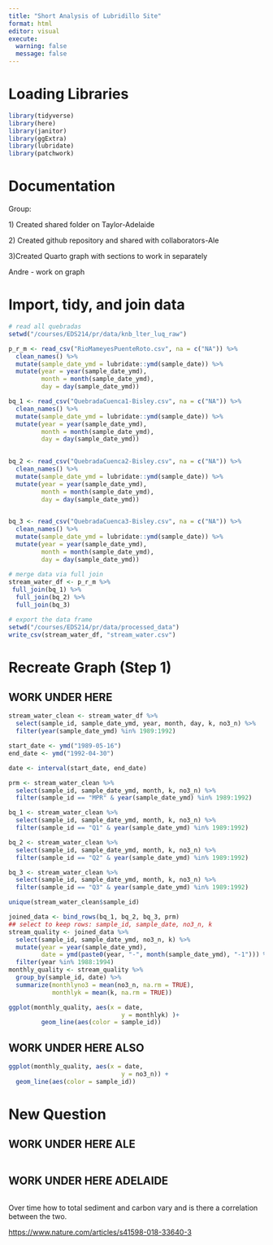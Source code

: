 ```yaml
---
title: "Short Analysis of Lubridillo Site"
format: html
editor: visual
execute:
  warning: false
  message: false
---
```


# Loading Libraries

```r
library(tidyverse)
library(here)
library(janitor)
library(ggExtra)
library(lubridate)
library(patchwork)
```

# Documentation

Group:

1\) Created shared folder on Taylor-Adelaide

2\) Created github repository and shared with collaborators-Ale

3)Created Quarto graph with sections to work in separately

Andre - work on graph

# Import, tidy, and join data

```r

# read all quebradas
setwd("/courses/EDS214/pr/data/knb_lter_luq_raw")

p_r_m <- read_csv("RioMameyesPuenteRoto.csv", na = c("NA")) %>%
  clean_names() %>%
  mutate(sample_date_ymd = lubridate::ymd(sample_date)) %>%
  mutate(year = year(sample_date_ymd),
         month = month(sample_date_ymd),
         day = day(sample_date_ymd))

bq_1 <- read_csv("QuebradaCuenca1-Bisley.csv", na = c("NA")) %>%
  clean_names() %>%
  mutate(sample_date_ymd = lubridate::ymd(sample_date)) %>%
  mutate(year = year(sample_date_ymd),
         month = month(sample_date_ymd),
         day = day(sample_date_ymd))

  
bq_2 <- read_csv("QuebradaCuenca2-Bisley.csv", na = c("NA")) %>%
  clean_names() %>%
  mutate(sample_date_ymd = lubridate::ymd(sample_date)) %>%
  mutate(year = year(sample_date_ymd),
         month = month(sample_date_ymd),
         day = day(sample_date_ymd))

  
bq_3 <- read_csv("QuebradaCuenca3-Bisley.csv", na = c("NA")) %>%
  clean_names() %>%
  mutate(sample_date_ymd = lubridate::ymd(sample_date)) %>%
  mutate(year = year(sample_date_ymd),
         month = month(sample_date_ymd),
         day = day(sample_date_ymd))
  
# merge data via full join 
stream_water_df <- p_r_m %>% 
 full_join(bq_1) %>% 
  full_join(bq_2) %>%
  full_join(bq_3)

# export the data frame
setwd("/courses/EDS214/pr/data/processed_data")
write_csv(stream_water_df, "stream_water.csv")
```

# Recreate Graph (Step 1)

## WORK UNDER HERE

```r

stream_water_clean <- stream_water_df %>%
  select(sample_id, sample_date_ymd, year, month, day, k, no3_n) %>%
  filter(year(sample_date_ymd) %in% 1989:1992)

start_date <- ymd("1989-05-16")
end_date <- ymd("1992-04-30")

date <- interval(start_date, end_date)

prm <- stream_water_clean %>%
  select(sample_id, sample_date_ymd, month, k, no3_n) %>%
  filter(sample_id == "MPR" & year(sample_date_ymd) %in% 1989:1992) 

bq_1 <- stream_water_clean %>%
  select(sample_id, sample_date_ymd, month, k, no3_n) %>%
  filter(sample_id == "Q1" & year(sample_date_ymd) %in% 1989:1992) 

bq_2 <- stream_water_clean %>%
  select(sample_id, sample_date_ymd, month, k, no3_n) %>%
  filter(sample_id == "Q2" & year(sample_date_ymd) %in% 1989:1992) 

bq_3 <- stream_water_clean %>%
  select(sample_id, sample_date_ymd, month, k, no3_n) %>%
  filter(sample_id == "Q3" & year(sample_date_ymd) %in% 1989:1992) 

unique(stream_water_clean$sample_id)

```

```r
joined_data <- bind_rows(bq_1, bq_2, bq_3, prm)
## select to keep rows: sample_id, sample_date, no3_n, k
stream_quality <- joined_data %>%
  select(sample_id, sample_date_ymd, no3_n, k) %>%
  mutate(year = year(sample_date_ymd),
         date = ymd(paste0(year, "-", month(sample_date_ymd), "-1"))) %>%
  filter(year %in% 1988:1994)
monthly_quality <- stream_quality %>%
  group_by(sample_id, date) %>%
  summarize(monthlyno3 = mean(no3_n, na.rm = TRUE),
            monthlyk = mean(k, na.rm = TRUE))
```

```r
ggplot(monthly_quality, aes(x = date,
                               y = monthlyk) )+
         geom_line(aes(color = sample_id))


```

## WORK UNDER HERE ALSO

```r
ggplot(monthly_quality, aes(x = date,
                               y = no3_n)) +
  geom_line(aes(color = sample_id))
```

# New Question

## WORK UNDER HERE ALE

```r

```

## WORK UNDER HERE ADELAIDE

```r

```

Over time how to total sediment and carbon vary and is there a correlation between the two.

<https://www.nature.com/articles/s41598-018-33640-3>

# 

